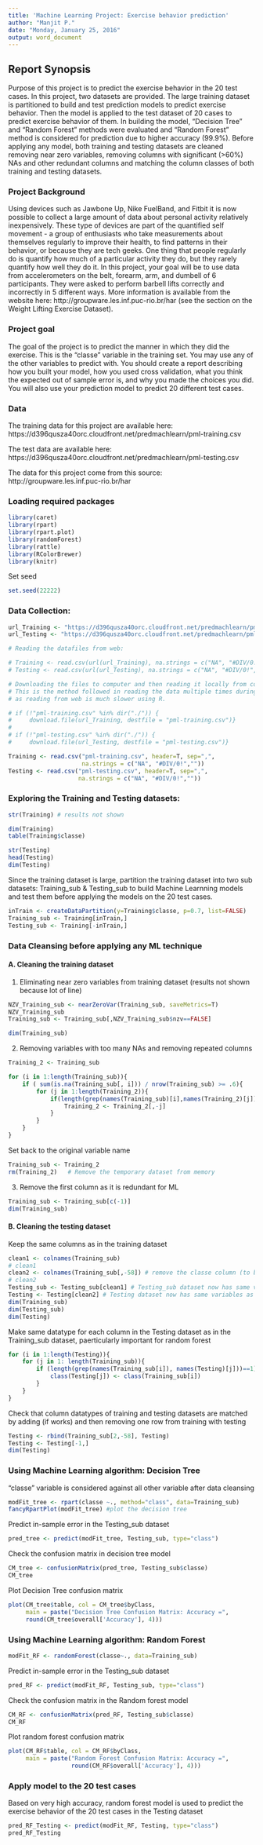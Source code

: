 ```yaml
---
title: 'Machine Learning Project: Exercise behavior prediction'
author: "Manjit P."
date: "Monday, January 25, 2016"
output: word_document
---
```


## Report Synopsis

Purpose of this project is to predict the exercise behavior in the 20 test cases.
In this project, two datasets are provided. The large training dataset is partitioned 
to build and test prediction models to predict exercise behavior. Then the model is applied
to the test dataset of 20 cases to predict exercise behavior of them. 
In building the model, "Decision Tree" and "Random Forest" methods were evaluated and 
"Random Forest" method is considered for prediction due to higher accuracy (99.9%). 
Before applying any model, both training and testing datasets are cleaned removing 
near zero  variables, removing columns with significant (>60%) NAs and other redundant columns 
and matching the column classes of both training and testing datasets.

### Project Background
 
Using devices such as Jawbone Up, Nike FuelBand, and Fitbit it is now possible to 
collect a large amount of data about personal activity relatively inexpensively. 
These type of devices are part of the quantified self movement - a group of enthusiasts 
who take measurements about themselves regularly to improve their health, to find 
patterns in their behavior, or because they are tech geeks. One thing that people 
regularly do is quantify how much of a particular activity they do, but they rarely 
quantify how well they do it. In this project, your goal will be to use data from 
accelerometers on the belt, forearm, arm, and dumbell of 6 participants. They were 
asked to perform barbell lifts correctly and incorrectly in 5 different ways. More 
information is available from the website here: http://groupware.les.inf.puc-rio.br/har 
(see the section on the Weight Lifting Exercise Dataset).

### Project goal

The goal of the project is to predict the manner in which they did the exercise. 
This is the "classe" variable in the training set. You may use any of the other variables 
to predict with. You should create a report describing how you built your model, how 
you used cross validation, what you think the expected out of sample error is, and why 
you made the choices you did. You will also use your prediction model to predict 20 
different test cases.
 
### Data
 
The training data for this project are available here:
https://d396qusza40orc.cloudfront.net/predmachlearn/pml-training.csv
 
The test data are available here:
https://d396qusza40orc.cloudfront.net/predmachlearn/pml-testing.csv
 
The data for this project come from this source: http://groupware.les.inf.puc-rio.br/har

### Loading required packages
```r
library(caret)
library(rpart)
library(rpart.plot)
library(randomForest)
library(rattle)
library(RColorBrewer)
library(knitr)
```
Set seed
```r
set.seed(22222)
```
### Data Collection:
```r
url_Training <- "https://d396qusza40orc.cloudfront.net/predmachlearn/pml-training.csv"
url_Testing <- "https://d396qusza40orc.cloudfront.net/predmachlearn/pml-testing.csv"

# Reading the datafiles from web:

# Training <- read.csv(url(url_Training), na.strings = c("NA", "#DIV/0!",""))
# Testing <- read.csv(url(url_Testing), na.strings = c("NA", "#DIV/0!",""))

# Downloading the files to computer and then reading it locally from computer.
# This is the method followed in reading the data multiple times during this project
# as reading from web is much slower using R.

# if (!"pml-training.csv" %in% dir("./")) {
#     download.file(url_Training, destfile = "pml-training.csv")}
# 
# if (!"pml-testing.csv" %in% dir("./")) {
#     download.file(url_Testing, destfile = "pml-testing.csv")}
```

```r
Training <- read.csv("pml-training.csv", header=T, sep=",",
                     na.strings = c("NA", "#DIV/0!",""))
Testing <- read.csv("pml-testing.csv", header=T, sep=",",
                    na.strings = c("NA", "#DIV/0!",""))
```

### Exploring the Training and Testing datasets:
```r
str(Training) # results not shown
```
```r
dim(Training)
table(Training$classe)
```

```r
str(Testing)
head(Testing)
dim(Testing)
```
Since the training dataset is large, partition the training dataset into 
two sub datasets: Training_sub & Testing_sub to build Machine Learnning models 
and test them before applying the models on the 20 test cases.
```r
inTrain <- createDataPartition(y=Training$classe, p=0.7, list=FALSE)
Training_sub <- Training[inTrain,]
Testing_sub <- Training[-inTrain,]
```

### Data Cleansing before applying any ML technique
#### A. Cleaning the training dataset

1) Eliminating near zero variables from training dataset (results not shown because lot of line)

```r
NZV_Training_sub <- nearZeroVar(Training_sub, saveMetrics=T)
NZV_Training_sub
Training_sub <- Training_sub[,NZV_Training_sub$nzv==FALSE]
```

```r
dim(Training_sub)
```

2) Removing variables with too many NAs and removing repeated columns

```r
Training_2 <- Training_sub

for (i in 1:length(Training_sub)){
    if ( sum(is.na(Training_sub[, i])) / nrow(Training_sub) >= .6){
        for (j in 1:length(Training_2)){
            if(length(grep(names(Training_sub)[i],names(Training_2)[j]))==1){
                Training_2 <- Training_2[,-j]
            }
        }
    }
}
```
Set back to the original variable name
```r
Training_sub <- Training_2
rm(Training_2)   # Remove the temporary dataset from memory
```

3) Remove the first column as it is redundant for ML

```r
Training_sub <- Training_sub[c(-1)]
dim(Training_sub)
```
#### B. Cleaning the testing dataset 
Keep the same columns as in the training dataset
```r
clean1 <- colnames(Training_sub)
# clean1
clean2 <- colnames(Training_sub[,-58]) # remove the classe column (to be predicted)
# clean2
Testing_sub <- Testing_sub[clean1] # Testing_sub dataset now has same variable as in training
Testing <- Testing[clean2] # Testing dataset now has same variables as in Training_sub
dim(Training_sub)
dim(Testing_sub)
dim(Testing)
```
Make same datatype for each column in the Testing dataset as in the Training_sub dataset, 
paerticularly important for random forest
```r
for (i in 1:length(Testing)){
    for (j in 1: length(Training_sub)){
        if (length(grep(names(Training_sub[i]), names(Testing)[j]))==1){
            class(Testing[j]) <- class(Training_sub[i])
        }    
    }
}
```
Check that column datatypes of training and testing datasets are matched
by adding (if works) and then removing one row from training with testing 
```r
Testing <- rbind(Training_sub[2,-58], Testing) 
Testing <- Testing[-1,]
dim(Testing)
```

### Using Machine Learning algorithm: Decision Tree
"classe" variable is considered against all other variable after data cleansing
```r
modFit_tree <- rpart(classe ~., method="class", data=Training_sub)
fancyRpartPlot(modFit_tree) #plot the decision tree
```

Predict in-sample error in the Testing_sub dataset

```r
pred_tree <- predict(modFit_tree, Testing_sub, type="class")
```
Check the confusion matrix in decision tree model
```r
CM_tree <- confusionMatrix(pred_tree, Testing_sub$classe)
CM_tree
```

Plot Decision Tree confusion matrix

```r
plot(CM_tree$table, col = CM_tree$byClass, 
     main = paste("Decision Tree Confusion Matrix: Accuracy =", 
     round(CM_tree$overall['Accuracy'], 4)))
```
### Using Machine Learning algorithm: Random Forest 
```r
modFit_RF <- randomForest(classe~., data=Training_sub)
```
Predict in-sample error in the Testing_sub dataset
```r
pred_RF <- predict(modFit_RF, Testing_sub, type="class")
```
Check the confusion matrix in the Random forest model
```r
CM_RF <- confusionMatrix(pred_RF, Testing_sub$classe)
CM_RF
```

Plot random forest confusion matrix

```r
plot(CM_RF$table, col = CM_RF$byClass, 
     main = paste("Random Forest Confusion Matrix: Accuracy =", 
                  round(CM_RF$overall['Accuracy'], 4)))
```

### Apply model to the 20 test cases

Based on very high accuracy, random forest model is used to predict 
the exercise behavior of the 20 test cases in the Testing dataset
```r
pred_RF_Testing <- predict(modFit_RF, Testing, type="class")
pred_RF_Testing
```
